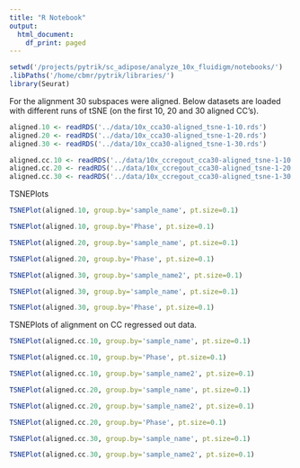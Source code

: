 ```yaml
---
title: "R Notebook"
output:
  html_document:
    df_print: paged
---
```



```r
setwd('/projects/pytrik/sc_adipose/analyze_10x_fluidigm/notebooks/')
.libPaths('/home/cbmr/pytrik/libraries/')
library(Seurat)
```

For the alignment 30 subspaces were aligned. Below datasets are loaded with different runs of tSNE (on the first 10, 20 and 30 aligned CC's).

```r
aligned.10 <- readRDS('../data/10x_cca30-aligned_tsne-1-10.rds')
aligned.20 <- readRDS('../data/10x_cca30-aligned_tsne-1-20.rds')
aligned.30 <- readRDS('../data/10x_cca30-aligned_tsne-1-30.rds')

aligned.cc.10 <- readRDS('../data/10x_ccregout_cca30-aligned_tsne-1-10.rds')
aligned.cc.20 <- readRDS('../data/10x_ccregout_cca30-aligned_tsne-1-20.rds')
aligned.cc.30 <- readRDS('../data/10x_ccregout_cca30-aligned_tsne-1-30.rds')
```

TSNEPlots

```r
TSNEPlot(aligned.10, group.by='sample_name', pt.size=0.1)
```

```r
TSNEPlot(aligned.10, group.by='Phase', pt.size=0.1)
```

```r
TSNEPlot(aligned.20, group.by='sample_name', pt.size=0.1)
```

```r
TSNEPlot(aligned.20, group.by='Phase', pt.size=0.1)
```

```r
TSNEPlot(aligned.30, group.by='sample_name2', pt.size=0.1)
```


```r
TSNEPlot(aligned.30, group.by='sample_name', pt.size=0.1)
```

```r
TSNEPlot(aligned.30, group.by='Phase', pt.size=0.1)
```

TSNEPlots of alignment on CC regressed out data.

```r
TSNEPlot(aligned.cc.10, group.by='sample_name', pt.size=0.1)
```

```r
TSNEPlot(aligned.cc.10, group.by='Phase', pt.size=0.1)
```

```r
TSNEPlot(aligned.cc.10, group.by='sample_name2', pt.size=0.1)
```


```r
TSNEPlot(aligned.cc.20, group.by='sample_name', pt.size=0.1)
```

```r
TSNEPlot(aligned.cc.20, group.by='sample_name2', pt.size=0.1)
```


```r
TSNEPlot(aligned.cc.20, group.by='Phase', pt.size=0.1)
```


```r
TSNEPlot(aligned.cc.30, group.by='sample_name', pt.size=0.1)
```

```r
TSNEPlot(aligned.cc.30, group.by='sample_name2', pt.size=0.1)
```

